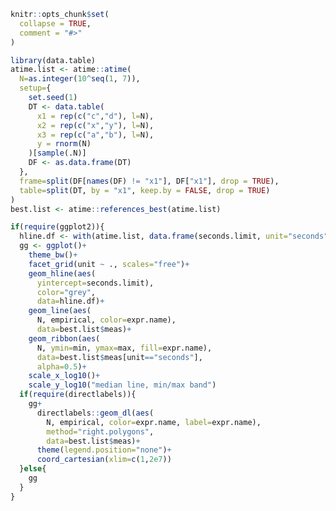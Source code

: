 <!--
%\VignetteEngine{knitr::knitr}
%\VignetteIndexEntry{Split data frame vs table}
-->

```r
knitr::opts_chunk$set(
  collapse = TRUE,
  comment = "#>"
)
```

```r
library(data.table)
atime.list <- atime::atime(
  N=as.integer(10^seq(1, 7)),
  setup={
    set.seed(1)
    DT <- data.table(
      x1 = rep(c("c","d"), l=N),
      x2 = rep(c("x","y"), l=N),
      x3 = rep(c("a","b"), l=N),
      y = rnorm(N)
    )[sample(.N)]
    DF <- as.data.frame(DT)
  },
  frame=split(DF[names(DF) != "x1"], DF["x1"], drop = TRUE),
  table=split(DT, by = "x1", keep.by = FALSE, drop = TRUE)
)
best.list <- atime::references_best(atime.list)

if(require(ggplot2)){
  hline.df <- with(atime.list, data.frame(seconds.limit, unit="seconds"))
  gg <- ggplot()+
    theme_bw()+
    facet_grid(unit ~ ., scales="free")+
    geom_hline(aes(
      yintercept=seconds.limit),
      color="grey",
      data=hline.df)+
    geom_line(aes(
      N, empirical, color=expr.name),
      data=best.list$meas)+
    geom_ribbon(aes(
      N, ymin=min, ymax=max, fill=expr.name),
      data=best.list$meas[unit=="seconds"],
      alpha=0.5)+
    scale_x_log10()+
    scale_y_log10("median line, min/max band")
  if(require(directlabels)){
    gg+
      directlabels::geom_dl(aes(
        N, empirical, color=expr.name, label=expr.name),
        method="right.polygons",
        data=best.list$meas)+
      theme(legend.position="none")+
      coord_cartesian(xlim=c(1,2e7))
  }else{
    gg
  }
}
```
